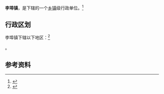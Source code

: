 {{中国乡级行政区|42/10/03/104/000}}

'''李埠镇'''，是{{PRC admin/fullname|42/10/03/104/000|3}}下辖的一个[[乡镇|乡镇]]级行政单位。<ref>{{PRC admin/ref sgc|{{PRC admin/parent|42/10/03/104/000}}}}</ref>

== 行政区划 ==

李埠镇下辖以下地区：<ref>{{PRC admin/ref sgc|42/10/03/104/000}}</ref>

{{PRC admin/children|42/10/03/104/000}}。

== 参考资料 ==

{{reflist}}

{{行政区划小作品}}
{{PRC admin/navcat|42/10/03/104/000}}